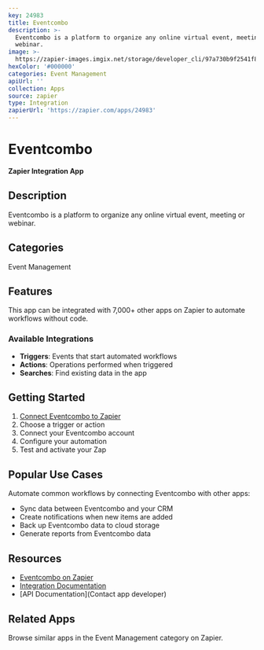 ```yaml
---
key: 24983
title: Eventcombo
description: >-
  Eventcombo is a platform to organize any online virtual event, meeting or
  webinar.
image: >-
  https://zapier-images.imgix.net/storage/developer_cli/97a730b9f2541f8d28da61ad042d7931.png?auto=format%2Ccompress&ixlib=python-3.0.0&q=50
hexColor: '#000000'
categories: Event Management
apiUrl: ''
collection: Apps
source: zapier
type: Integration
zapierUrl: 'https://zapier.com/apps/24983'
---
```

# Eventcombo

**Zapier Integration App**

## Description

Eventcombo is a platform to organize any online virtual event, meeting or webinar.

## Categories

Event Management

## Features

This app can be integrated with 7,000+ other apps on Zapier to automate workflows without code.

### Available Integrations

- **Triggers**: Events that start automated workflows
- **Actions**: Operations performed when triggered
- **Searches**: Find existing data in the app

## Getting Started

1. [Connect Eventcombo to Zapier](https://zapier.com/apps/24983)
2. Choose a trigger or action
3. Connect your Eventcombo account
4. Configure your automation
5. Test and activate your Zap

## Popular Use Cases

Automate common workflows by connecting Eventcombo with other apps:

- Sync data between Eventcombo and your CRM
- Create notifications when new items are added
- Back up Eventcombo data to cloud storage
- Generate reports from Eventcombo data

## Resources

- [Eventcombo on Zapier](https://zapier.com/apps/24983)
- [Integration Documentation](https://zapier.com/apps/24983/integrations)
- [API Documentation](Contact app developer)

## Related Apps

Browse similar apps in the Event Management category on Zapier.
